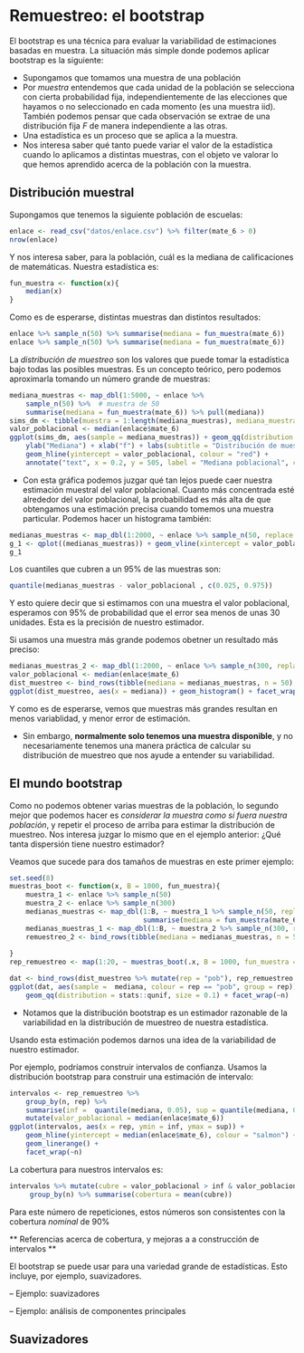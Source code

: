 # Remuestreo: el bootstrap

El bootstrap es una técnica para evaluar la variabilidad de estimaciones basadas en muestra.
La situación más simple donde podemos aplicar bootstrap es la siguiente:

- Supongamos que tomamos una muestra de una población
- Por *muestra* entendemos que cada unidad de la población se selecciona con cierta probabilidad fija,
independientemente de las elecciones que hayamos o no seleccionado en cada momento (es una muestra iid). También
podemos pensar que cada observación se extrae de una distribución fija $F$ de manera independiente a las otras.
- Una estadística es un proceso que se aplica a la muestra. 
- Nos interesa saber qué tanto puede variar el valor de la estadística cuando lo aplicamos a distintas muestras, con el
objeto ve valorar lo que hemos aprendido acerca de la población con la muestra.


## Distribución muestral

Supongamos que tenemos la siguiente población de escuelas:

```r
enlace <- read_csv("datos/enlace.csv") %>% filter(mate_6 > 0)
nrow(enlace)
```

Y nos interesa saber, para la población, cuál es la mediana de calificaciones de matemáticas.
Nuestra estadística es:

```r
fun_muestra <- function(x){
    median(x)
}
```

Como es de esperarse, distintas muestras dan distintos resultados:

```r
enlace %>% sample_n(50) %>% summarise(mediana = fun_muestra(mate_6))
enlace %>% sample_n(50) %>% summarise(mediana = fun_muestra(mate_6))
```

La *distribución de muestreo* son los valores que puede tomar la estadística bajo todas las posibles
muestras. Es un concepto teórico, pero podemos aproximarla tomando un número grande de muestras:

```r
mediana_muestras <- map_dbl(1:5000, ~ enlace %>% 
    sample_n(50) %>%  # muestra de 50
    summarise(mediana = fun_muestra(mate_6)) %>% pull(mediana))
sims_dm <- tibble(muestra = 1:length(mediana_muestras), mediana_muestras = mediana_muestras)
valor_poblacional <- median(enlace$mate_6) 
ggplot(sims_dm, aes(sample = mediana_muestras)) + geom_qq(distribution = stats::qunif) +
    ylab("Mediana") + xlab("f") + labs(subtitle = "Distribución de muestreo para mediana (n = 50)") +
    geom_hline(yintercept = valor_poblacional, colour = "red") +
    annotate("text", x = 0.2, y = 505, label = "Mediana poblacional", colour = "red")
```

- Con esta gráfica podemos juzgar qué tan lejos puede caer nuestra estimación muestral del valor
poblacional. Cuanto más concentrada esté alrededor del valor poblacional, la probabilidad es más
alta de que obtengamos una estimación precisa cuando tomemos una muestra particular. Podemos hacer un
histograma también:

```r
medianas_muestras <- map_dbl(1:2000, ~ enlace %>% sample_n(50, replace = T) %>% summarise(mediana = fun_muestra(mate_6)) %>% pull(mediana))
g_1 <- qplot((medianas_muestras)) + geom_vline(xintercept = valor_poblacional)
g_1
```

Los cuantiles que cubren a un 95\% de las muestras son:

```r
quantile(medianas_muestras - valor_poblacional , c(0.025, 0.975))
```

Y esto quiere decir que si estimamos con una muestra el valor poblacional, esperamos
con 95\% de probabilidad que el error sea menos de unas 30 unidades. Esta es la precisión
de nuestro estimador.

Si usamos una muestra más grande podemos obetner un resultado más preciso:

```r
medianas_muestras_2 <- map_dbl(1:2000, ~ enlace %>% sample_n(300, replace = T) %>% summarise(mediana = fun_muestra(mate_6)) %>% pull(mediana))
valor_poblacional <- median(enlace$mate_6)
dist_muestreo <- bind_rows(tibble(mediana = medianas_muestras, n = 50), tibble(mediana = medianas_muestras_2, n = 300))
ggplot(dist_muestreo, aes(x = mediana)) + geom_histogram() + facet_wrap(~ n)
```

Y como es de esperarse, vemos que muestras más grandes resultan en menos variablidad, y menor error de estimación.

- Sin embargo, **normalmente solo tenemos una muestra disponible**, y no necesariamente tenemos una
manera práctica de calcular su distribución de muestreo que nos ayude a entender su variabilidad.

## El mundo bootstrap {-}

Como no podemos obtener varias muestras de la población, lo segundo mejor que podemos hacer 
es *considerar la muestra como si fuera nuestra población*, y repetir
el proceso de arriba para estimar la distribución de muestreo. Nos interesa juzgar lo  mismo que
en el ejemplo anterior: ¿Qué tanta dispersión tiene nuestro estimador?


Veamos que sucede para dos tamaños de muestras en este primer ejemplo:

```r
set.seed(8)
muestras_boot <- function(x, B = 1000, fun_muestra){
    muestra_1 <- enlace %>% sample_n(50)
    muestra_2 <- enlace %>% sample_n(300)
    medianas_muestras <- map_dbl(1:B, ~ muestra_1 %>% sample_n(50, replace = T) %>% 
                                 summarise(mediana = fun_muestra(mate_6)) %>% pull(mediana))
    medianas_muestras_1 <- map_dbl(1:B, ~ muestra_2 %>% sample_n(300, replace = T) %>% summarise(mediana = fun_muestra(mate_6)) %>% pull(mediana))
    remuestreo_2 <- bind_rows(tibble(mediana = medianas_muestras, n = 50), tibble(mediana = medianas_muestras_1, n = 300)) %>% mutate(rep = x)    
    
}
rep_remuestreo <- map(1:20, ~ muestras_boot(.x, B = 1000, fun_muestra = fun_muestra)) %>% bind_rows
```


```r
dat <- bind_rows(dist_muestreo %>% mutate(rep = "pob"), rep_remuestreo %>% mutate(rep = as.character(rep)))
ggplot(dat, aes(sample =  mediana, colour = rep == "pob", group = rep)) + 
    geom_qq(distribution = stats::qunif, size = 0.1) + facet_wrap(~n)
```

- Notamos que la distribución bootstrap es un estimador razonable de la variabilidad
en la distribución de muestreo
de nuestra estadística. 

Usando esta estimación podemos darnos una idea de la variabilidad
de nuestro estimador.

Por ejemplo, podríamos construir intervalos de confianza. Usamos la distribución bootstrap
para construir una estimación de intervalo:

```r
intervalos <- rep_remuestreo %>% 
    group_by(n, rep) %>% 
    summarise(inf =  quantile(mediana, 0.05), sup = quantile(mediana, 0.95)) %>% 
    mutate(valor_poblacional = median(enlace$mate_6))
ggplot(intervalos, aes(x = rep, ymin = inf, ymax = sup)) + 
    geom_hline(yintercept = median(enlace$mate_6), colour = "salmon") +
    geom_linerange() +
    facet_wrap(~n) 
```

La cobertura para nuestros intervalos es:

```r
intervalos %>% mutate(cubre = valor_poblacional > inf & valor_poblacional < sup) %>% 
     group_by(n) %>% summarise(cobertura = mean(cubre))
```

Para este número de repeticiones, estos números son consistentes con la cobertura *nominal*
de 90\%


** Referencias acerca de cobertura, y mejoras a a construcción de intervalos **


El bootstrap se puede usar para una variedad grande de estadísticas. Esto incluye, por ejemplo,
suavizadores.

-- Ejemplo: suavizadores

-- Ejemplo: análisis de componentes principales

## Suavizadores

```r

```

